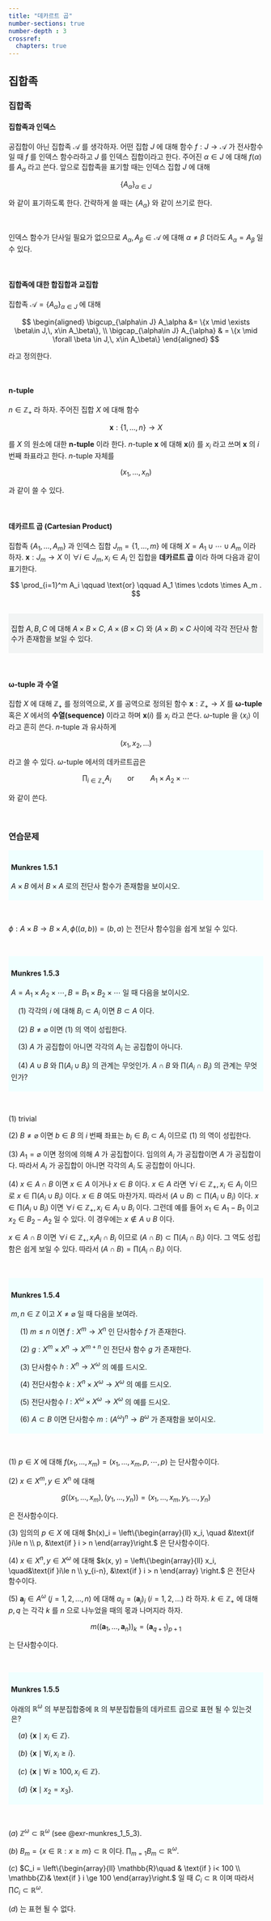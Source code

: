 ```yaml
---
title: "데카르트 곱"
number-sections: true
number-depth : 3
crossref:
  chapters: true
---
```


## 집합족

### 집합족 {#sec-part1_collection}

::: {.callout-note appearance="simple" icon="false"}

::: {#def-part1_collection_and_indexing}

#### 집합족과 인덱스

공집합이 아닌 집합족 $\mathcal{A}$ 를 생각하자. 어떤 집합 $J$ 에 대해 함수 $f:J \to \mathcal{A}$ 가 전사함수 일 때 $f$ 를 인덱스 함수라하고 $J$ 를 인덱스 집합이라고 한다. 주어진 $\alpha\in J$ 에 대해 $f(\alpha)$ 를 $A_{\alpha}$ 라고 쓴다. 앞으로 집합족을 표기할 때는 인덱스 집합 $J$ 에 대해

$$
\{A_\alpha\}_{\alpha\in J}
$$

와 같이 표기하도록 한다. 간략하게 쓸 때는 $\{A_\alpha\}$ 와 같이 쓰기로 한다.
:::

:::

</br>

인덱스 함수가 단사일 필요가 없으므로 $A_\alpha,\, A_\beta\in \mathcal{A}$ 에 대해 $\alpha \ne \beta$ 더라도 $A_\alpha = A_\beta$ 일 수 있다. 

</br>

::: {.callout-note appearance="simple" icon="false"}

::: {#def-part1_union_and_intersection_for_collection}

#### 집합족에 대한 합집합과 교집합

집합족 $\mathcal{A}=\{A_\alpha\}_{\alpha\in J}$ 에 대해

$$
\begin{aligned}
\bigcup_{\alpha\in J} A_\alpha &= \{x \mid \exists \beta\in J,\, x\in A_\beta\}, \\
\bigcap_{\alpha\in J} A_{\alpha} & = \{x \mid \forall \beta \in J,\,  x\in A_\beta\}
\end{aligned}
$$

라고 정의한다.

::: 
:::


</br>

::: {.callout-note appearance="simple" icon="false"}

::: {#def-part1_union_and_intersection_for_collection}

#### $\boldsymbol{n}$-tuple

$n\in \mathbb{Z}_+$ 라 하자. 주어진 집합 $X$ 에 대해 함수 

$$
\boldsymbol{x} : \{1,\ldots,n\} \to X
$$

를 $X$ 의 원소에 대한 **$\boldsymbol{n}$-tuple** 이라 한다. $n$-tuple $\boldsymbol{x}$ 에 대해 $\boldsymbol{x}(i)$ 를 $x_i$ 라고 쓰며 $\boldsymbol{x}$ 의 $i$ 번째 좌표라고 한다. $n$-tuple 자체를

$$
(x_1,\ldots,x_n)
$$

과 같이 쓸 수 있다.


::: 
:::

</br>

::: {.callout-note appearance="simple" icon="false"}

::: {#def-part1_union_and_intersection_for_collection}

#### 데카르트 곱 (Cartesian Product)

집합족 $\{A_1,\ldots,A_m\}$ 과 인덱스 집합 $J_m=\{1,\ldots,\,m\}$ 에 대해 $X=A_1 \cup \cdots \cup A_m$ 이라 하자. $\boldsymbol{x}:J_m \to X$ 이 $\forall i\in J_m,\, x_i \in A_i$ 인 집합을 **데카르트 곱** 이라 하며 다음과 같이 표기한다.

$$
\prod_{i=1}^m A_i \qquad \text{or} \qquad A_1 \times \cdots \times A_m .
$$


::: 
:::

</br><div class="border" style="background-color:#F2F4F4  ;padding:5px;">

::: {#exm-part1_order_of_m_tuple}

집합 $A,\,B,\,C$ 에 대해 $A \times B \times C$, $A\times (B \times C)$ 와 $(A \times B) \times C$ 사이에 각각 전단사 함수가 존재함을 보일 수 있다. 

:::

</div></br>

::: {.callout-note appearance="simple" icon="false"}
::: {#def-part1_omega_tuple_and_sequence}

#### $\boldsymbol{\omega}$-tuple 과 수열

집합 $X$ 에 대해 $\mathbb{Z}_+$ 를 정의역으로, $X$ 를 공역으로 정의된 함수 $\boldsymbol{x}:\mathbb{Z}_+ \to X$ 를 $\boldsymbol{\omega}$**-tuple** 혹은 $X$ 에서의 **수열(sequence)** 이라고 하며 $\boldsymbol{x}(i)$ 를 $x_i$ 라고 쓴다. $\omega$-tuple 을 $\langle x_i \rangle$ 이라고 흔히 쓴다. $n$-tuple 과 유사하게

$$
(x_1,\,x_2,\ldots)
$$

라고 쓸 수 있다. $\omega$-tuple 에서의 데카르트곱은

$$
\prod_{i\in \mathbb{Z}_+} A_i \qquad \text{or}\qquad A_1 \times A_2 \times \cdots
$$

와 같이 쓴다.

::: 
:::

</br>

### 연습문제 {.unnumbered}
<div class="border" style="background-color:#F0FFFF  ;padding:5px;">

::: {#exm-part1_munkres_1_5_1}

#### Munkres 1.5.1

$A\times B$ 에서 $B \times A$ 로의 전단사 함수가 존재함을 보이시오.

:::
</div></br>

::: {.solution}

$\phi :A \times B \to B \times A,\, \phi ((a,\,b)) = (b,\,a)$ 는 전단사 함수임을 쉽게 보일 수 있다.
:::

</br>

<div class="border" style="background-color:#F0FFFF  ;padding:5px;">

::: {#exr-part1_munkres_1_5_3}

#### Munkres 1.5.3

$A=A_1\times A_2 \times \cdots,\, B=B_1 \times B_2\times \cdots$ 일 때 다음을 보이시오.

&emsp;($1$) 각각의 $i$ 에 대해 $B_i \subset A_i$ 이면 $B \subset A$ 이다.

&emsp;($2$) $B\ne \varnothing$ 이면 ($1$) 의 역이 성립한다.

&emsp;($3$) $A$ 가 공집합이 아니면 각각의 $A_i$ 는 공집합이 아니다.

&emsp;($4$) $A \cup B$ 와 $\prod (A_i \cup B_i)$ 의 관계는 무엇인가. $A \cap B$ 와 $\prod (A_i \cap B_i)$ 의 관계는 무엇인가?

:::

</div></br>

::: {.solution}
($1$) trivial

($2$) $B\ne \varnothing$ 이면 $b\in B$ 의 $i$ 번째 좌표는 $b_i\in B_i \subset A_i$ 이므로 ($1$) 의 역이 성립한다.

($3$) $A_1 = \varnothing$ 이면 정의에 의해 $A$ 가 공집합이다. 임의의 $A_i$ 가 공집합이면 $A$ 가 공집합이다. 따라서 $A_i$ 가 공집합이 아니면 각각의 $A_i$ 도 공집합이 아니다.

($4$) $x\in A \cap B$ 이면 $x\in A$ 이거나 $x\in B$ 이다. $x\in A$ 라면 $\forall i\in \mathbb{Z}_+,\, x_i \in A_i$ 이므로 $x\in \prod (A_i \cup B_i)$ 이다. $x\in B$ 여도 마찬가지. 따라서 $(A \cup B) \subset \prod (A_i \cup B_i)$ 이다. $x\in \prod (A_i \cup B_i)$ 이면 $\forall i\in \mathbb{Z}_+,\, x_i \in A_i \cup B_i$ 이다. 그런데 예를 들어 $x_1 \in A_1 -B_1$ 이고 $x_2 \in B_2-A_2$ 일 수 있다. 이 경우에는 $x\not \in A \cup B$ 이다. 

$x\in A\cap B$ 이면 $\forall i\in \mathbb{Z}_+,\, x_i A_i \cap B_i$ 이므로 $(A \cap B) \subset \prod (A_i \cap B_i)$ 이다. 그 역도 성립함은 쉽게 보일 수 있다. 따라서 $(A \cap B) = \prod (A_i \cap B_i)$ 이다. 


:::

</br>

<div class="border" style="background-color:#F0FFFF  ;padding:5px;">

::: {#exr-part1_munkres_1_5_4}

#### Munkres 1.5.4

$m,\,n\in \mathbb{Z}$ 이고 $X \ne \varnothing$ 일 때 다음을 보여라.

&emsp; ($1$) $m\le n$ 이면 $f:X^m \to X^n$ 인 단사함수 $f$ 가 존재한다.

&emsp; ($2$) $g:X^m \times X^n \to X^{m + n}$ 인 전단사 함수 $g$ 가 존재한다.

&emsp; ($3$) 단사함수 $h:X^n \to X^\omega$ 의 예를 드시오.

&emsp; ($4$) 전단사함수 $k:X^n \times X^\omega \to X^\omega$ 의 예를 드시오.

&emsp; ($5$) 전단사함수 $l:X^\omega \times X^\omega \to X^\omega$ 의 예를 드시오.

&emsp; ($6$) $A \subset B$ 이면 단사함수 $m: \left(A^\omega \right)^n \to B^\omega$ 가 존재함을 보이시오.

:::

</div></br>

::: {.solution}

($1$) $p\in X$ 에 대해 $f(x_1,\ldots,x_m) = (x_1,\ldots,x_m,p,\cdots,p)$ 는 단사함수이다.

($2$) $x\in X^m,\, y\in X^n$ 에 대해 

$$
g((x_1,\ldots,\,x_m),\, (y_{1},\ldots,y_{n})) = (x_1,\ldots,x_m,y_{1},\ldots,y_{n})
$$

은 전사함수이다.

($3$) 임의의 $p\in X$ 에 대해 $h(x)_i = \left\{\begin{array}{ll} x_i, \quad &\text{if }i\le n \\ p, &\text{if } i > n \end{array}\right.$ 은 단사함수이다. 

($4$) $x\in X^n,\, y \in X^\omega$ 에 대해 $k(x, y) = \left\{\begin{array}{ll} x_i, \quad&\text{if }i\le n \\ y_{i-n}, &\text{if } i > n  \end{array} \right.$ 은 전단사 함수이다. 

($5$) $\boldsymbol{a}_j\in A^\omega$ $(j=1,\,2,\ldots, n)$ 에 대해 $a_{ij} = (\boldsymbol{a}_j)_i$ $(i=1,\,2,\ldots)$ 라 하자. $k\in \mathbb{Z}_+$ 에 대해 $p,\, q$ 는 각각 $k$ 를 $n$ 으로 나누었을 때의 몫과 나머지라 하자.

$$
m((\boldsymbol{a}_1,\ldots,\, \boldsymbol{a}_n))_k = (\boldsymbol{a}_{q+1})_{p+1} 
$$

는 단사함수이다. 

:::

</br>

<div class="border" style="background-color:#F0FFFF  ;padding:5px;">

::: {#exr-part1_munkres_1_5_5}

#### Munkres 1.5.5

아래의 $\mathbb{R}^\omega$ 의 부분집합중에 $\mathbb{R}$ 의 부분집합들의 데카르트 곱으로 표현 될 수 있는것은?

&emsp;($a$) $\{\boldsymbol{x} \mid x_i \in \mathbb{Z}\}$. 

&emsp;($b$) $\{\boldsymbol{x} \mid \forall i,\, x_i \ge i\}$.

&emsp;($c$) $\{\boldsymbol{x} \mid \forall i\ge 100,\, x_i \in \mathbb{Z} \}$.

&emsp;($d$) $\{\boldsymbol{x} \mid x_2= x_3 \}$.

:::
</div></br>

::: {.solution}

($a$) $\mathbb{Z}^\omega \subset \mathbb{R}^\omega$ (see @exr-munkres_1_5_3).

($b$) $B_m =\{x\in \mathbb{R}: x\ge m\} \subset \mathbb{R}$ 이다. $\prod_{m=1} B_m \subset \mathbb{R}^\omega$.

($c$) $C_i = \left\{\begin{array}{ll} \mathbb{R}\quad & \text{if } i< 100 \\ \mathbb{Z}& \text{if } i \ge 100 \end{array}\right.$ 일 때 $C_i \subset \mathbb{R}$ 이며 따라서 $\prod C_i \subset \mathbb{R}^\omega$.

($d$) 는 표현 될 수 없다.

:::